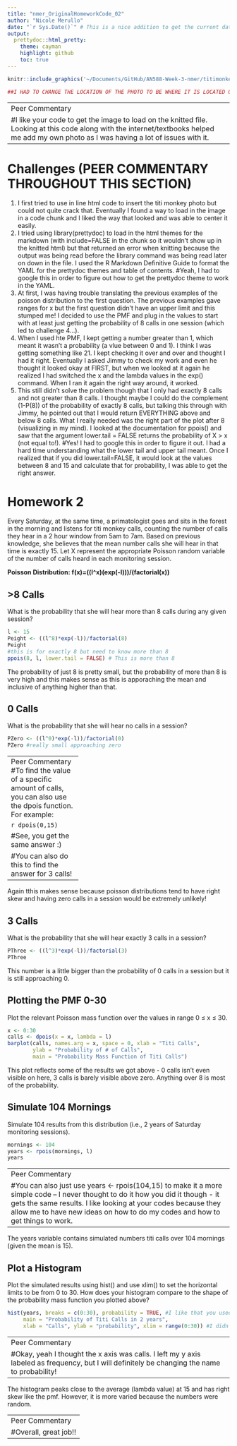 ```yaml
---
title: "nmer_OriginalHomeworkCode_02"
author: "Nicole Merullo"
date: "`r Sys.Date()`" # This is a nice addition to get the current date whenever the html is knitted. 
output: 
  prettydoc::html_pretty:
    theme: cayman
    highlight: github
    toc: true
---
```

```r
knitr::include_graphics('~/Documents/GitHub/AN588-Week-3-nmer/titimonkey1.png') 

##I HAD TO CHANGE THE LOCATION OF THE PHOTO TO BE WHERE IT IS LOCATED ON MY COMPUTER IN ORDER FOR IT TO WORK (:
```

------------
Peer Commentary
#I like your code to get the image to load on the knitted file. Looking at this code along with the internet/textbooks helped me add my own photo as I was having a lot of issues with it. 
--------------

# Challenges (PEER COMMENTARY THROUGHOUT THIS SECTION)
1. I first tried to use in line html code to insert the titi monkey photo but could not quite crack that. Eventually I found a way to load in the image in a code chunk and I liked the way that looked and was able to center it easily.
2. I tried using library(prettydoc) to load in the html themes for the markdown (with include=FALSE in the chunk so it wouldn't show up in the knitted html) but that returned an error when knitting because the output was being read before the library command was being read later on down in the file. I used the R Markdown Definitive Guide to format the YAML for the prettydoc themes and table of contents. #Yeah, I had to google this in order to figure out how to get the prettydoc theme to work in the YAML.
3. At first, I was having trouble translating the previous examples of the poisson distribution to the first question. The previous examples gave ranges for x but the first question didn't have an upper limit and this stumped me! I decided to use the PMF and plug in the values to start with at least just getting the probability of 8 calls in one session (which led to challenge 4...).
4. When I used hte PMF, I kept getting a number greater than 1, which meant it wasn't a probability (a vlue between 0 and 1). I think I was getting something like 21. I kept checking it over and over and thought I had it right. Eventually I asked Jimmy to check my work and even he thought it looked okay at FIRST, but when we looked at it again he realized I had switched the x and the lambda values in the exp() command. When I ran it again the right way around, it worked.
5. This still didn't solve the problem though that I only had exactly 8 calls and not greater than 8 calls. I thought maybe I could do the complement (1-P(8)) of the probability of exactly 8 calls, but talking this through with Jimmy, he pointed out that I would return EVERYTHING above and below 8 calls. What I really needed was the right part of the plot after 8 (visualizing in my mind). I looked at the documentation for ppois() and saw that the argument lower.tail = FALSE returns the probability of X > x (not equal to!). #Yes! I had to google this in order to figure it out. I had a hard time understanding what the lower tail and upper tail meant. Once I realized that if you did lower.tail=FALSE, it would look at the values between 8 and 15 and calculate that for probability, I was able to get the right answer. 

# Homework 2

Every Saturday, at the same time, a primatologist goes and sits in the forest in the morning and listens for titi monkey calls, counting the number of calls they hear in a 2 hour window from 5am to 7am. Based on previous knowledge, she believes that the mean number calls she will hear in that time is exactly 15. Let X represent the appropriate Poisson random variable of the number of calls heard in each monitoring session.

**Poisson Distribution: f(x)=((l^x)(exp(-l)))/(factorial(x))**

## >8 Calls
What is the probability that she will hear more than 8 calls during any given session?

```r
l <- 15
Peight <- ((l^8)*exp(-l))/factorial(8)
Peight
#this is for exactly 8 but need to know more than 8
ppois(8, l, lower.tail = FALSE) # This is more than 8
```

The probability of just 8 is pretty small, but the probability of more than 8 is very high and this makes sense as this is apporaching the mean and inclusive of anything higher than that. 

## 0 Calls
What is the probability that she will hear no calls in a session?

```r
PZero <- ((l^0)*exp(-l))/factorial(0)
PZero #really small approaching zero
```


----------------------
Peer Commentary
#To find the value of a specific amount of calls, you can also use the dpois function. 
For example:

```r
dpois(0,15)
```

#See, you get the same answer :) 

#You can also do this to find the answer for 3 calls!
--------------------------


Again tthis makes sense because poisson distributions tend to have right skew and having zero calls in a session would be extremely unlikely!

## 3 Calls
What is the probability that she will hear exactly 3 calls in a session?

```r
PThree <- ((l^3)*exp(-l))/factorial(3)
PThree
```

This number is a little bigger than the probability of 0 calls in a session but it is still approaching 0.

## Plotting the PMF 0-30
Plot the relevant Poisson mass function over the values in range 0 ≤ x ≤ 30.

```r
x <- 0:30
calls <- dpois(x = x, lambda = l)
barplot(calls, names.arg = x, space = 0, xlab = "Titi Calls", 
        ylab = "Probability of # of Calls", 
        main = "Probability Mass Function of Titi Calls")
```

This plot reflects some of the results we got above - 0 calls isn't even visible on here, 3 calls is barely visible above zero. Anything over 8 is most of the probability.

## Simulate 104 Mornings
Simulate 104 results from this distribution (i.e., 2 years of Saturday monitoring sessions).

```r
mornings <- 104
years <- rpois(mornings, l)
years
```

------------------
Peer Commentary
#You can also just use years <- rpois(104,15) to make it a more simple code -- I never thought to do it how you did it though - it gets the same results. I like looking at your codes because they allow me to have new ideas on how to do my codes and how to get things to work. 
----------------

The years variable contains simulated numbers titi calls over 104 mornings (given the mean is 15).

## Plot a Histogram
Plot the simulated results using hist() and use xlim() to set the horizontal limits to be from 0 to 30. How does your histogram compare to the shape of the probability mass function you plotted above?

```r
hist(years, breaks = c(0:30), probability = TRUE, #I like that you used breaks in your histogram. It makes it look nicer than mine does!
     main = "Probability of Titi Calls in 2 years", 
     xlab = "Calls", ylab = "probability", xlim = range(0:30)) #I didn't include the word range in my code. I'm wondering if that is why mine is different. Yours seems right, so I will definitely be adding the word range to my xlim. 
```

-----------------
Peer Commentary
#Okay, yeah I thought the x axis was calls. I left my y axis labeled as frequency, but I will definitely be changing the name to probability! 
------------------

The histogram peaks close to the average (lambda value) at 15 and has right skew like the pmf. However, it is more varied because the numbers were random.

-----------------
Peer Commentary
#Overall, great job!!
-----------------
